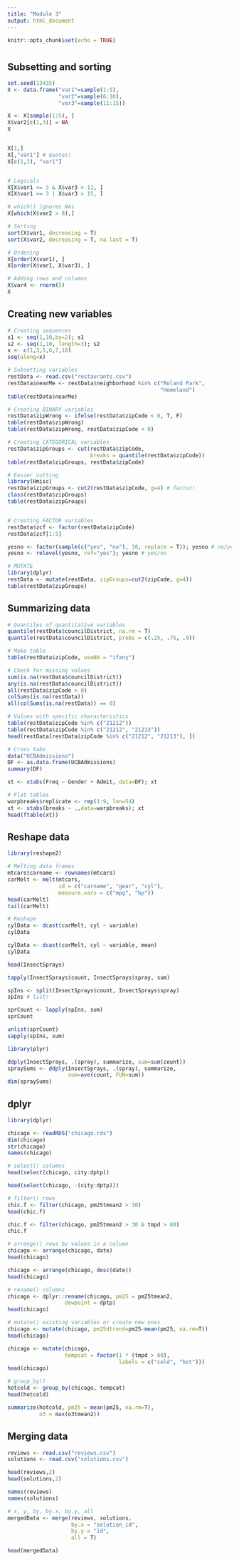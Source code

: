 ```yaml
---
title: "Module 3"
output: html_document
---
```


```r
knitr::opts_chunk$set(echo = TRUE)
```
# {.tabset}

## Subsetting and sorting 

```r
set.seed(13435)
X <- data.frame("var1"=sample(1:5), 
                "var2"=sample(6:10),
                "var3"=sample(11:15))

X <- X[sample(1:5), ]
X$var2[c(1,3)] = NA
X


X[1,]
X[,"var1"] # quotes!
X[c(1,2), "var1"]


# Logicals
X[X$var1 <= 3 & X$var3 > 11, ]
X[X$var1 <= 3 | X$var3 > 15, ]

# which() ignores NAs
X[which(X$var2 > 8),] 

# Sorting
sort(X$var1, decreasing = T)
sort(X$var2, decreasing = T, na.last = T)

# Ordering
X[order(X$var1), ]
X[order(X$var1, X$var3), ]

# Adding rows and columns
X$var4 <- rnorm(5)
X
```


## Creating new variables 
```r
# Creating sequences
s1 <- seq(1,10,by=2); s1
s2 <- seq(1,10, length=3); s2
x <- c(1,3,5,6,7,10)
seq(along=x)
```

```r
# Subsetting variables
restData <- read.csv("restaurants.csv")
restData$nearMe <- restData$neighborhood %in% c("Roland Park", 
                                                "Homeland")
table(restData$nearMe)

# Creating BINARY variables
restData$zipWrong <- ifelse(restData$zipCode < 0, T, F)
table(restData$zipWrong)
table(restData$zipWrong, restData$zipCode < 0)

# Creating CATEGORICAL variables
restData$zipGroups <- cut(restData$zipCode,
                          breaks = quantile(restData$zipCode))
table(restData$zipGroups, restData$zipCode)

# Easier cutting
library(Hmisc)
restData$zipGroups <- cut2(restData$zipCode, g=4) # factor! 
class(restData$zipGroups) 
table(restData$zipGroups)


# Creating FACTOR variables
restData$zcf <- factor(restData$zipCode)
restData$zcf[1:5]

yesno <- factor(sample(c("yes", "no"), 10, replace = T)); yesno # no/yes
yesno <- relevel(yesno, ref="yes"); yesno # yes/no 

# MUTATE
library(dplyr)
restData <- mutate(restData, zipGroups=cut2(zipCode, g=4))
table(restData$zipGroups)

```

## Summarizing data

```r
# Quantiles of quantitative variables
quantile(restData$councilDistrict, na.rm = T)
quantile(restData$councilDistrict, probs = c(.25, .75, .9))

# Make table
table(restData$zipCode, useNA = "ifany")

# Check for missing values
sum(is.na(restData$councilDistrict))
any(is.na(restData$councilDistrict))
all(restData$zipCode > 0)
colSums(is.na(restData))
all(colSums(is.na(restData)) == 0)

# Values with specific characteristics
table(restData$zipCode %in% c("21212"))
table(restData$zipCode %in% c("21212", "21213"))
head(restData[restData$zipCode %in% c("21212", "21213"), ])

# Cross tabs
data("UCBAdmissions")
DF <- as.data.frame(UCBAdmissions)
summary(DF)

xt <- xtabs(Freq ~ Gender + Admit, data=DF); xt

# Flat tables
warpbreaks$replicate <- rep(1:9, len=54)
xt <- xtabs(breaks ~ .,data=warpbreaks); xt
head(ftable(xt))
```

## Reshape data

```r
library(reshape2)

# Melting data frames
mtcars$carname <- rownames(mtcars)
carMelt <- melt(mtcars, 
                id = c("carname", "gear", "cyl"),
                measure.vars = c("mpg", "hp"))
head(carMelt)
tail(carMelt)

# Reshape
cylData <- dcast(carMelt, cyl ~ variable)
cylData

cylData <- dcast(carMelt, cyl ~ variable, mean)
cylData
```

```r
head(InsectSprays)

tapply(InsectSprays$count, InsectSprays$spray, sum)

spIns <- split(InsectSprays$count, InsectSprays$spray)
spIns # list!

sprCount <- lapply(spIns, sum)
sprCount

unlist(sprCount)
sapply(spIns, sum)
```

```r
library(plyr)

ddply(InsectSprays, .(spray), summarize, sum=sum(count))
spraySums <- ddply(InsectSprays, .(spray), summarize, 
                   sum=ave(count, FUN=sum))
dim(spraySums)
```

## dplyr

```r
library(dplyr)

chicago <- readRDS("chicago.rds")
dim(chicago)
str(chicago)
names(chicago)

# select() columns
head(select(chicago, city:dptp))

head(select(chicago, -(city:dptp)))

# filter() rows
chic.f <- filter(chicago, pm25tmean2 > 30)
head(chic.f)

chic.f <- filter(chicago, pm25tmean2 > 30 & tmpd > 80)
chic.f

# arrange() rows by values in a column
chicago <- arrange(chicago, date)
head(chicago)

chicago <- arrange(chicago, desc(date))
head(chicago)

# rename() columns
chicago <- dplyr::rename(chicago, pm25 = pm25tmean2, 
                  dewpoint = dptp)
head(chicago)

# mutate() existing variables or create new ones
chicago <- mutate(chicago, pm25dtrend=pm25-mean(pm25, na.rm=T))
head(chicago)

chicago <- mutate(chicago, 
                  tempcat = factor(1 * (tmpd > 80), 
                                   labels = c("cold", "hot")))
head(chicago)

# group_by()
hotcold <- group_by(chicago, tempcat)
head(hotcold)

summarize(hotcold, pm25 = mean(pm25, na.rm=T), 
          o3 = max(o3tmean2))
```

## Merging data

```r
reviews <- read.csv("reviews.csv")
solutions <- read.csv("solutions.csv")

head(reviews,2)
head(solutions,2)

names(reviews)
names(solutions)

# x, y, by, by.x, by.y, all
mergedData <- merge(reviews, solutions,
                    by.x = "solution_id", 
                    by.y = "id",
                    all = T)

head(mergedData)

```

